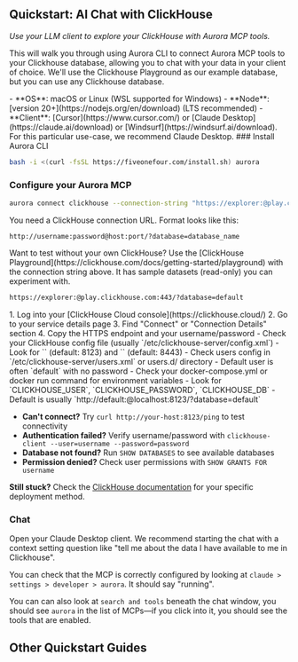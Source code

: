 
## Quickstart: AI Chat with ClickHouse
*Use your LLM client to explore your ClickHouse with Aurora MCP tools.*

This will walk you through using Aurora CLI to connect Aurora MCP tools to your Clickhouse database, allowing you to chat with your data in your client of choice. We'll use the Clickhouse Playground as our example database, but you can use any Clickhouse database.

<Callout type="info" title="Prerequisites">
- **OS**: macOS or Linux (WSL supported for Windows)
- **Node**: [version 20+](https://nodejs.org/en/download) (LTS recommended)
- **Client**: [Cursor](https://www.cursor.com/) or [Claude Desktop](https://claude.ai/download) or [Windsurf](https://windsurf.ai/download). For this particular use-case, we recommend Claude Desktop.
</Callout>

<Steps>
### Install Aurora CLI

```bash filename="Terminal" copy
bash -i <(curl -fsSL https://fiveonefour.com/install.sh) aurora
```

### Configure your Aurora MCP

```bash filename="Terminal" copy
aurora connect clickhouse --connection-string "https://explorer:@play.clickhouse.com:443/?database=default" --mcp cursor-project
```

You need a ClickHouse connection URL. Format looks like this:

```
http://username:password@host:port/?database=database_name
```

<Callout type="info" title="Try with ClickHouse Playground">
Want to test without your own ClickHouse? Use the [ClickHouse Playground](https://clickhouse.com/docs/getting-started/playground) with the connection string above. It has sample datasets (read-only) you can experiment with.

```txt copy
https://explorer:@play.clickhouse.com:443/?database=default
```

</Callout>


<ToggleBlock openText="Need help finding credentials?" closeText="Hide credential help">
<Tabs items={["ClickHouse Cloud", "Self-Hosted", "Docker"]}>
<Tabs.Tab>
1. Log into your [ClickHouse Cloud console](https://clickhouse.cloud/)
2. Go to your service details page
3. Find "Connect" or "Connection Details" section
4. Copy the HTTPS endpoint and your username/password
</Tabs.Tab>
<Tabs.Tab>
- Check your ClickHouse config file (usually `/etc/clickhouse-server/config.xml`)
- Look for `<http_port>` (default: 8123) and `<https_port>` (default: 8443)
- Check users config in `/etc/clickhouse-server/users.xml` or users.d/ directory
- Default user is often `default` with no password
</Tabs.Tab>
<Tabs.Tab>
- Check your docker-compose.yml or docker run command for environment variables
- Look for `CLICKHOUSE_USER`, `CLICKHOUSE_PASSWORD`, `CLICKHOUSE_DB`
- Default is usually `http://default:@localhost:8123/?database=default`
</Tabs.Tab>
</Tabs>
</ToggleBlock>

<ToggleBlock openText="Common Issues" closeText="Hide Common Issues">

- **Can't connect?** Try `curl http://your-host:8123/ping` to test connectivity
- **Authentication failed?** Verify username/password with `clickhouse-client --user=username --password=password`
- **Database not found?** Run `SHOW DATABASES` to see available databases
- **Permission denied?** Check user permissions with `SHOW GRANTS FOR username`

**Still stuck?** Check the [ClickHouse documentation](https://clickhouse.com/docs/en/getting-started/install) for your specific deployment method.

</ToggleBlock>

### Chat

Open your Claude Desktop client. We recommend starting the chat with a context setting question like "tell me about the data I have available to me in Clickhouse".

You can check that the MCP is correctly configured by looking at `claude > settings > developer > aurora`. It should say "running".

<ZoomImg light="/claude-settings.png" dark="/claude-settings.png" alt="Claude settings, MCP running" />

You can can also look at `search and tools` beneath the chat window, you should see `aurora` in the list of MCPs—if you click into it, you should see the tools that are enabled.

<ZoomImg light="/claude-search-and-tools.png" dark="/claude-search-and-tools.png" alt="Claude search and tools, MCP running" />

</Steps>

## Other Quickstart Guides

<FeatureGrid>

  <FeatureCard
    href="/aurora/quickstart/clickhouse-proj#quickstart-analytics-engineering-project-from-clickhouse-playground-or-your-own-clickhouse-database"
    Icon={Icons.contact}
    title="AI analytics engineering from your ClickHouse"
    description="
    "
    variant="aurora"
  />
  
  <FeatureCard
    href="/aurora/quickstart/from-template#quickstart-new-complete-local-olap-project-from-template"
    Icon={Icons.db}
    title="AI powered OLAP templates"
    description="
    "
    variant="aurora"
  />

</FeatureGrid>